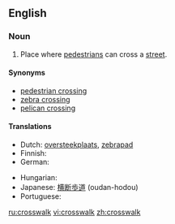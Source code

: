 ==English==

===Noun===
{{wikipedia}}
{{en-noun}}

#{{US}} Place where [[pedestrian]]s can cross a [[street]].

====Synonyms====
* [[pedestrian crossing]]
* [[zebra crossing]]
* [[pelican crossing]]

====Translations====
{{trans-top|place where pedestrians can cross a street}}
* Dutch: [[oversteekplaats]], [[zebrapad]] {{n}}
* Finnish: {{t+|fi|suojatie}}
* German: {{t+|de|Zebrastreifen|m}}
{{trans-mid}}
* Hungarian: {{t+|hu|gyalogátkelőhely}}
* Japanese: [[横断歩道]] (oudan-hodou)
* Portuguese: {{t+|pt|faixa de pedestres|f}}
{{trans-bottom}}

[[ru:crosswalk]]
[[vi:crosswalk]]
[[zh:crosswalk]]